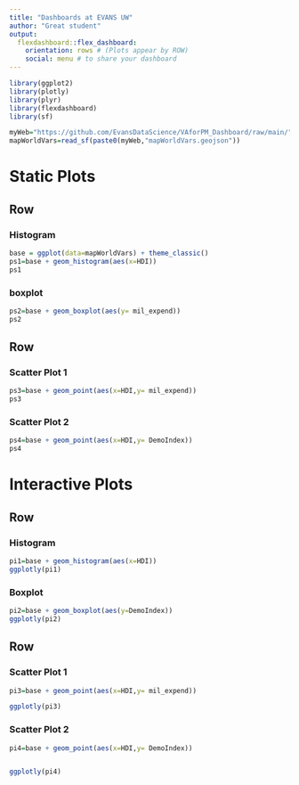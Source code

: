```yaml
---
title: "Dashboards at EVANS UW"
author: "Great student"
output: 
  flexdashboard::flex_dashboard:
    orientation: rows # (Plots appear by ROW)
    social: menu # to share your dashboard
---
```


```r
library(ggplot2)
library(plotly)
library(plyr)
library(flexdashboard)
library(sf)

myWeb="https://github.com/EvansDataScience/VAforPM_Dashboard/raw/main/"
mapWorldVars=read_sf(paste0(myWeb,"mapWorldVars.geojson"))
```

[comment]: # (THIS CREATES A TAB)

Static Plots
=======================================================================

[comment]: # (Plots appear by ROW)

Row
-----------------------------------------------------------------------

### Histogram

```r
base = ggplot(data=mapWorldVars) + theme_classic()
ps1=base + geom_histogram(aes(x=HDI)) 
ps1
```


### boxplot 

```r
ps2=base + geom_boxplot(aes(y= mil_expend)) 
ps2
```

[comment]: # (Plots appear by ROW)

Row
-----------------------------------------------------------------------

### Scatter Plot 1

```r
ps3=base + geom_point(aes(x=HDI,y= mil_expend)) 
ps3
```

### Scatter Plot 2

```r
ps4=base + geom_point(aes(x=HDI,y= DemoIndex)) 
ps4
```
[comment]: # (THIS CREATES A TAB)


Interactive Plots
=======================================================================

[comment]: # (Plots appear by ROW)

Row
-----------------------------------------------------------------------

### Histogram 

```r
pi1=base + geom_histogram(aes(x=HDI)) 
ggplotly(pi1)
```

### Boxplot

```r
pi2=base + geom_boxplot(aes(y=DemoIndex)) 
ggplotly(pi2)

```

[comment]: # (Plots appear by ROW)

Row
-----------------------------------------------------------------------

### Scatter Plot 1

```r
pi3=base + geom_point(aes(x=HDI,y= mil_expend)) 

ggplotly(pi3)
```

### Scatter Plot 2

```r
pi4=base + geom_point(aes(x=HDI,y= DemoIndex))


ggplotly(pi4)
```